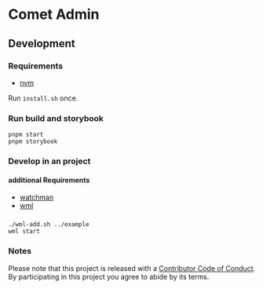 
<Meta title="Docs/Intro" />

# Comet Admin

## Development

### Requirements

-   [nvm](https://github.com/nvm-sh/nvm)

Run `install.sh` once.

### Run build and storybook

```
pnpm start
pnpm storybook
```

### Develop in an project

#### additional Requirements

-   [watchman](https://facebook.github.io/watchman/)
-   [wml](https://github.com/wix/wml)

###

    ./wml-add.sh ../example
    wml start

### Notes

Please note that this project is released with a [Contributor Code of Conduct](https://github.com/vivid-planet/comet/blob/main/CODE-OF-CONDUCT.md). By participating in this project you agree to abide by its terms.
